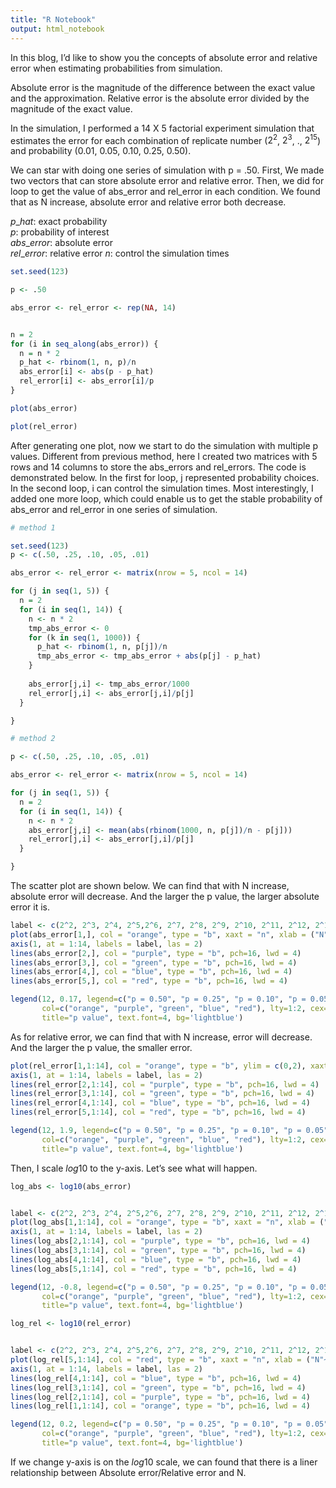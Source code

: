 ```yaml
---
title: "R Notebook"
output: html_notebook
---
```


In this blog, I'd like to show you the concepts of absolute error and relative error when estimating probabilities from simulation. 

Absolute error is the magnitude of the difference between the exact value and the approximation. Relative error is the absolute error divided by the magnitude of the exact value. 

In the simulation, I performed a 14 X 5 factorial experiment simulation that estimates the error for each combination of replicate number ($2^{2}$, $2^{3}$, ., $2^{15}$) and probability (0.01, 0.05, 0.10, 0.25, 0.50). 

We can star with doing one series of simulation with p = .50. First, We made two vectors that can store absolute error and relative error. Then, we did for loop to get the value of abs_error and rel_error in each condition. We found that as N increase, absolute error and relative error both decrease.

$p\_hat$: exact probability  
$p$: probability of interest  
$abs\_error$: absolute error  
$rel\_error$: relative error 
$n$: control the simulation times

```r
set.seed(123)

p <- .50 

abs_error <- rel_error <- rep(NA, 14)


n = 2
for (i in seq_along(abs_error)) {
  n = n * 2
  p_hat <- rbinom(1, n, p)/n
  abs_error[i] <- abs(p - p_hat)
  rel_error[i] <- abs_error[i]/p
}

plot(abs_error)

plot(rel_error)
```

After generating one plot, now we start to do the simulation with multiple p values. Different from previous method, here I created two matrices with 5 rows and 14 columns to store the abs_errors and rel_errors. The code is demonstrated below. In the first for loop, j represented probability choices. In the second loop, i can control the simulation times. Most interestingly, I added one more loop, which could enable us to get the stable probability of abs_error and rel_error in one series of simulation.

```r

# method 1

set.seed(123)
p <- c(.50, .25, .10, .05, .01)

abs_error <- rel_error <- matrix(nrow = 5, ncol = 14)

for (j in seq(1, 5)) {
  n = 2
  for (i in seq(1, 14)) {
    n <- n * 2
    tmp_abs_error <- 0
    for (k in seq(1, 1000)) {
      p_hat <- rbinom(1, n, p[j])/n
      tmp_abs_error <- tmp_abs_error + abs(p[j] - p_hat)
    }
    
    abs_error[j,i] <- tmp_abs_error/1000
    rel_error[j,i] <- abs_error[j,i]/p[j]
  }

}

```


```r
# method 2

p <- c(.50, .25, .10, .05, .01)

abs_error <- rel_error <- matrix(nrow = 5, ncol = 14)

for (j in seq(1, 5)) {
  n = 2
  for (i in seq(1, 14)) {
    n <- n * 2
    abs_error[j,i] <- mean(abs(rbinom(1000, n, p[j])/n - p[j]))
    rel_error[j,i] <- abs_error[j,i]/p[j]
  }

}
```


The scatter plot are shown below. We can find that with N increase, absolute error will decrease. And the larger the p value, the larger absolute error it is.
```r
label <- c(2^2, 2^3, 2^4, 2^5,2^6, 2^7, 2^8, 2^9, 2^10, 2^11, 2^12, 2^13, 2^14, 2^15)
plot(abs_error[1,], col = "orange", type = "b", xaxt = "n", xlab = ("N"~(log[2]~"scale")), ylab = "Absolute Error", pch=16, lwd = 4)
axis(1, at = 1:14, labels = label, las = 2)
lines(abs_error[2,], col = "purple", type = "b", pch=16, lwd = 4)
lines(abs_error[3,], col = "green", type = "b", pch=16, lwd = 4)
lines(abs_error[4,], col = "blue", type = "b", pch=16, lwd = 4)
lines(abs_error[5,], col = "red", type = "b", pch=16, lwd = 4)

legend(12, 0.17, legend=c("p = 0.50", "p = 0.25", "p = 0.10", "p = 0.05", "p = 0.01"),
       col=c("orange", "purple", "green", "blue", "red"), lty=1:2, cex=1,
       title="p value", text.font=4, bg='lightblue')
```


As for relative error, we can find that with N increase, error will decrease. And the larger the p value, the smaller error.
```r
plot(rel_error[1,1:14], col = "orange", type = "b", ylim = c(0,2), xaxt = "n", xlab = ("N"~(log[2]~"scale")), ylab = "Relative Error", pch=16, lwd = 4)
axis(1, at = 1:14, labels = label, las = 2)
lines(rel_error[2,1:14], col = "purple", type = "b", pch=16, lwd = 4)
lines(rel_error[3,1:14], col = "green", type = "b", pch=16, lwd = 4)
lines(rel_error[4,1:14], col = "blue", type = "b", pch=16, lwd = 4)
lines(rel_error[5,1:14], col = "red", type = "b", pch=16, lwd = 4)

legend(12, 1.9, legend=c("p = 0.50", "p = 0.25", "p = 0.10", "p = 0.05", "p = 0.01"),
       col=c("orange", "purple", "green", "blue", "red"), lty=1:2, cex=1,
       title="p value", text.font=4, bg='lightblue')
```
Then, I scale $log10$ to the y-axis. Let's see what will happen.

```r

log_abs <- log10(abs_error)


label <- c(2^2, 2^3, 2^4, 2^5,2^6, 2^7, 2^8, 2^9, 2^10, 2^11, 2^12, 2^13, 2^14, 2^15)
plot(log_abs[1,1:14], col = "orange", type = "b", xaxt = "n", xlab = ("N"~(log[2]~"scale")), ylab = "Absolute Error", pch=16, lwd = 4)
axis(1, at = 1:14, labels = label, las = 2)
lines(log_abs[2,1:14], col = "purple", type = "b", pch=16, lwd = 4)
lines(log_abs[3,1:14], col = "green", type = "b", pch=16, lwd = 4)
lines(log_abs[4,1:14], col = "blue", type = "b", pch=16, lwd = 4)
lines(log_abs[5,1:14], col = "red", type = "b", pch=16, lwd = 4)

legend(12, -0.8, legend=c("p = 0.50", "p = 0.25", "p = 0.10", "p = 0.05", "p = 0.01"),
       col=c("orange", "purple", "green", "blue", "red"), lty=1:2, cex=1,
       title="p value", text.font=4, bg='lightblue')

```
```r
log_rel <- log10(rel_error)


label <- c(2^2, 2^3, 2^4, 2^5,2^6, 2^7, 2^8, 2^9, 2^10, 2^11, 2^12, 2^13, 2^14, 2^15)
plot(log_rel[5,1:14], col = "red", type = "b", xaxt = "n", xlab = ("N"~(log[2]~"scale")), ylab = "Relative Error", pch=16, lwd = 4)
axis(1, at = 1:14, labels = label, las = 2)
lines(log_rel[4,1:14], col = "blue", type = "b", pch=16, lwd = 4)
lines(log_rel[3,1:14], col = "green", type = "b", pch=16, lwd = 4)
lines(log_rel[2,1:14], col = "purple", type = "b", pch=16, lwd = 4)
lines(log_rel[1,1:14], col = "orange", type = "b", pch=16, lwd = 4)

legend(12, 0.2, legend=c("p = 0.50", "p = 0.25", "p = 0.10", "p = 0.05", "p = 0.01"),
       col=c("orange", "purple", "green", "blue", "red"), lty=1:2, cex=1, 
       title="p value", text.font=4, bg='lightblue')

```
If we change y-axis is on the $log10$ scale, we can found that there is a liner relationship between Absolute error/Relative error and N.
